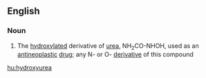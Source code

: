 ==English==

===Noun===
{{wikipedia}}
{{en-noun|-|s}}

# {{context|organic compound|lang=en}} The [[hydroxylated]] derivative of [[urea]], NH<sub>2</sub>CO-NHOH, used as an [[antineoplastic]] [[drug]]; any N- or O- [[derivative]] of this compound

[[hu:hydroxyurea]]